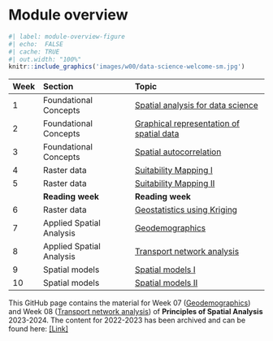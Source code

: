 # Module overview {.unnumbered}

```r
#| label: module-overview-figure
#| echo:  FALSE
#| cache: TRUE
#| out.width: "100%"
knitr::include_graphics('images/w00/data-science-welcome-sm.jpg') 
```

| Week | Section                  | Topic |
|:-----|:-------------------------|:-------------------------------------|
| 1    | Foundational Concepts    | [Spatial analysis for data science]({{< var urls.git-url-am >}}) |
| 2    | Foundational Concepts    | [Graphical representation of spatial data]({{< var urls.git-url-am >}}) |
| 3    | Foundational Concepts    | [Spatial autocorrelation]({{< var urls.git-url-am >}}) |
| 4    | Raster data              | [Suitability Mapping I]({{< var urls.git-url-am >}}) |
| 5    | Raster data              | [Suitability Mapping II]({{< var urls.git-url-am >}}) |
|      | **Reading week**         | **Reading week** |
| 6    | Raster data              | [Geostatistics using Kriging]({{< var urls.git-url-am >}}) |
| 7    | Applied Spatial Analysis | [Geodemographics]({{< var urls.geodemographics >}}) |
| 8    | Applied Spatial Analysis | [Transport network analysis]({{< var urls.transport-ntx >}}) |
| 9    | Spatial models           | [Spatial models I]({{< var urls.git-url-am >}}) |
| 10   | Spatial models           | [Spatial models II]({{< var urls.git-url-am >}}) |

::: {.callout-note}
This GitHub page contains the material for Week 07 ([Geodemographics](01-geodemographics.html)) and Week 08 ([Transport network analysis](02-transport-network-analysis.html)) of **Principles of Spatial Analysis** 2023-2024. The content for 2022-2023 has been archived and can be found here: [\[Link\]](https://jtvandijk.github.io/GEOG0114_20222023)
:::